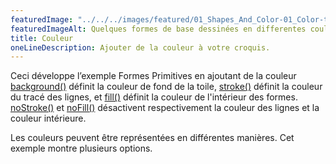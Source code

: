 ---
featuredImage: "../../../images/featured/01_Shapes_And_Color-01_Color-thumbnail.png"
featuredImageAlt: Quelques formes de base dessinées en differentes couleur sur un fond bleu.
title: Couleur
oneLineDescription: Ajouter de la couleur à votre croquis.
---

Ceci développe l’exemple Formes Primitives en ajoutant de la couleur
<a href="https://p5js.org/reference/p5/background" target="_blank">background()</a>
définit la couleur de fond de la toile,
<a href="https://p5js.org/reference/p5/stroke" target="_blank">stroke()</a>
définit la couleur du tracé des lignes, et
<a href="https://p5js.org/reference/p5/fill" target="_blank">fill()</a>
définit la couleur de l'intérieur des formes.
<a href="https://p5js.org/reference/p5/noFill" target="_blank">noStroke()</a> et
<a href="https://p5js.org/reference/p5/noFill" target="_blank">noFill()</a>
désactivent respectivement la couleur des lignes et la couleur intérieure.

Les couleurs peuvent être représentées en différentes manières. Cet exemple montre plusieurs options.
